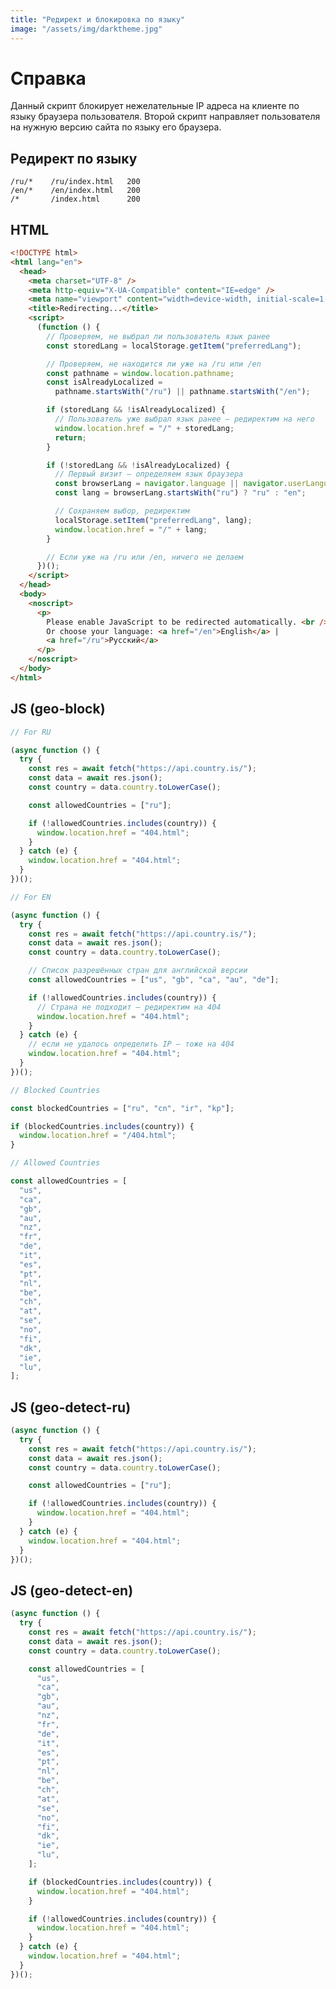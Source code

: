 ```yaml
---
title: "Редирект и блокировка по языку"
image: "/assets/img/darktheme.jpg"
---
```


# Справка

Данный скрипт блокирует нежелательные IP адреса на клиенте по языку браузера пользователя. Второй скрипт направляет пользователя на нужную версию сайта по языку его браузера.

## Редирект по языку

```
/ru/*    /ru/index.html   200
/en/*    /en/index.html   200
/*       /index.html      200
```

## HTML

```html
<!DOCTYPE html>
<html lang="en">
  <head>
    <meta charset="UTF-8" />
    <meta http-equiv="X-UA-Compatible" content="IE=edge" />
    <meta name="viewport" content="width=device-width, initial-scale=1.0" />
    <title>Redirecting...</title>
    <script>
      (function () {
        // Проверяем, не выбрал ли пользователь язык ранее
        const storedLang = localStorage.getItem("preferredLang");

        // Проверяем, не находится ли уже на /ru или /en
        const pathname = window.location.pathname;
        const isAlreadyLocalized =
          pathname.startsWith("/ru") || pathname.startsWith("/en");

        if (storedLang && !isAlreadyLocalized) {
          // Пользователь уже выбрал язык ранее — редиректим на него
          window.location.href = "/" + storedLang;
          return;
        }

        if (!storedLang && !isAlreadyLocalized) {
          // Первый визит — определяем язык браузера
          const browserLang = navigator.language || navigator.userLanguage;
          const lang = browserLang.startsWith("ru") ? "ru" : "en";

          // Сохраняем выбор, редиректим
          localStorage.setItem("preferredLang", lang);
          window.location.href = "/" + lang;
        }

        // Если уже на /ru или /en, ничего не делаем
      })();
    </script>
  </head>
  <body>
    <noscript>
      <p>
        Please enable JavaScript to be redirected automatically. <br />
        Or choose your language: <a href="/en">English</a> |
        <a href="/ru">Русский</a>
      </p>
    </noscript>
  </body>
</html>
```

## JS (geo-block)

```js
// For RU

(async function () {
  try {
    const res = await fetch("https://api.country.is/");
    const data = await res.json();
    const country = data.country.toLowerCase();

    const allowedCountries = ["ru"];

    if (!allowedCountries.includes(country)) {
      window.location.href = "404.html";
    }
  } catch (e) {
    window.location.href = "404.html";
  }
})();

// For EN

(async function () {
  try {
    const res = await fetch("https://api.country.is/");
    const data = await res.json();
    const country = data.country.toLowerCase();

    // Список разрешённых стран для английской версии
    const allowedCountries = ["us", "gb", "ca", "au", "de"];

    if (!allowedCountries.includes(country)) {
      // Страна не подходит — редиректим на 404
      window.location.href = "404.html";
    }
  } catch (e) {
    // если не удалось определить IP — тоже на 404
    window.location.href = "404.html";
  }
})();

// Blocked Countries

const blockedCountries = ["ru", "cn", "ir", "kp"];

if (blockedCountries.includes(country)) {
  window.location.href = "/404.html";
}

// Allowed Countries

const allowedCountries = [
  "us",
  "ca",
  "gb",
  "au",
  "nz",
  "fr",
  "de",
  "it",
  "es",
  "pt",
  "nl",
  "be",
  "ch",
  "at",
  "se",
  "no",
  "fi",
  "dk",
  "ie",
  "lu",
];
```

## JS (geo-detect-ru)

```js
(async function () {
  try {
    const res = await fetch("https://api.country.is/");
    const data = await res.json();
    const country = data.country.toLowerCase();

    const allowedCountries = ["ru"];

    if (!allowedCountries.includes(country)) {
      window.location.href = "404.html";
    }
  } catch (e) {
    window.location.href = "404.html";
  }
})();
```

## JS (geo-detect-en)

```js
(async function () {
  try {
    const res = await fetch("https://api.country.is/");
    const data = await res.json();
    const country = data.country.toLowerCase();

    const allowedCountries = [
      "us",
      "ca",
      "gb",
      "au",
      "nz",
      "fr",
      "de",
      "it",
      "es",
      "pt",
      "nl",
      "be",
      "ch",
      "at",
      "se",
      "no",
      "fi",
      "dk",
      "ie",
      "lu",
    ];

    if (blockedCountries.includes(country)) {
      window.location.href = "404.html";
    }

    if (!allowedCountries.includes(country)) {
      window.location.href = "404.html";
    }
  } catch (e) {
    window.location.href = "404.html";
  }
})();
```
